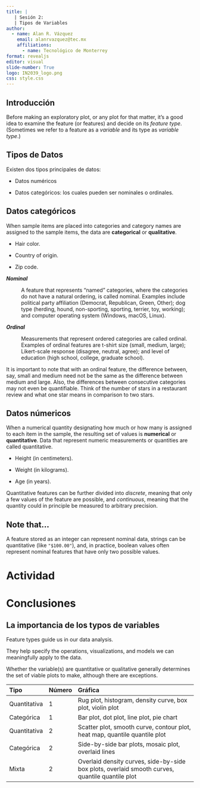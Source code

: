 ```yaml
---
title: |
   | Sesión 2: 
   | Tipos de Variables  
author: 
  - name: Alan R. Vázquez
    email: alanrvazquez@tec.mx
    affiliations:
      - name: Tecnológico de Monterrey
format: revealjs
editor: visual
slide-number: True
logo: IN2039_logo.png
css: style.css
---
```


## Introducción

Before making an exploratory plot, or any plot for that matter, it’s a good idea to examine the feature (or features) and decide on its *feature type*. (Sometimes we refer to a feature as a *variable* and its type as *variable type*.)

## Tipos de Datos

Existen dos tipos principales de datos:

-   Datos numéricos

-   Datos categóricos: los cuales pueden ser nominales o ordinales.

## Datos categóricos

When sample items are placed into categories and category names are assigned to the sample items, the data are **categorical** or **qualitative**.

-   Hair color.

-   Country of origin.

-   Zip code.

***Nominal***

:   A feature that represents “named” categories, where the categories do not have a natural ordering, is called nominal. Examples include political party affiliation (Democrat, Republican, Green, Other); dog type (herding, hound, non-sporting, sporting, terrier, toy, working); and computer operating system (Windows, macOS, Linux).

***Ordinal***

:   Measurements that represent ordered categories are called ordinal. Examples of ordinal features are t-shirt size (small, medium, large); Likert-scale response (disagree, neutral, agree); and level of education (high school, college, graduate school).

::: notes
It is important to note that with an ordinal feature, the difference between, say, small and medium need not be the same as the difference between medium and large. Also, the differences between consecutive categories may not even be quantifiable. Think of the number of stars in a restaurant review and what one star means in comparison to two stars.
:::

## Datos númericos

When a numerical quantity designating how much or how many is assigned to each item in the sample, the resulting set of values is **numerical** or **quantitative**. Data that represent numeric measurements or quantities are called quantitative.

-   Height (in centimeters).

-   Weight (in kilograms).

-   Age (in years).

Quantitative features can be further divided into *discrete*, meaning that only a few values of the feature are possible, and *continuous*, meaning that the quantity could in principle be measured to arbitrary precision.

## Note that...

A feature stored as an integer can represent nominal data, strings can be quantitative (like `"$100.00"`), and, in practice, boolean values often represent nominal features that have only two possible values.

# Actividad

# Conclusiones

## La importancia de los typos de variables

Feature types guide us in our data analysis.

They help specify the operations, visualizations, and models we can meaningfully apply to the data.

Whether the variable(s) are quantitative or qualitative generally determines the set of viable plots to make, although there are exceptions.

| Tipo         | Número  | Gráfica                                                                                         |
|:-------------|:--------|:------------------------------------------------------------------------------------------------|
| Quantitativa | 1       | Rug plot, histogram, density curve, box plot, violin plot                                       |
| Categórica   | 1       | Bar plot, dot plot, line plot, pie chart                                                        |
| Quantitativa | 2       | Scatter plot, smooth curve, contour plot, heat map, quantile quantile plot                      |
| Categórica   | 2       | Side-by-side bar plots, mosaic plot, overlaid lines                                             |
| Mixta        | 2       | Overlaid density curves, side-by-side box plots, overlaid smooth curves, quantile quantile plot |
